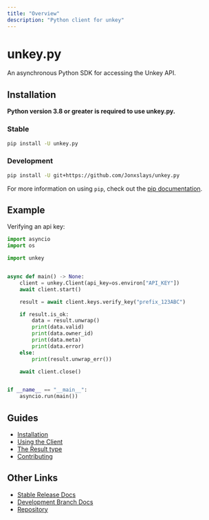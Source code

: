 ```yaml
---
title: "Overview"
description: "Python client for unkey"
---
```


# unkey.py

An asynchronous Python SDK for accessing the Unkey API.

## Installation

**Python version 3.8 or greater is required to use unkey.py.**

### Stable

```sh
pip install -U unkey.py
```

### Development

```sh
pip install -U git+https://github.com/Jonxslays/unkey.py
```

For more information on using `pip`, check out the [pip documentation](https://pip.pypa.io/en/stable/).

## Example

Verifying an api key:

```py
import asyncio
import os

import unkey


async def main() -> None:
    client = unkey.Client(api_key=os.environ["API_KEY"])
    await client.start()

    result = await client.keys.verify_key("prefix_123ABC")

    if result.is_ok:
        data = result.unwrap()
        print(data.valid)
        print(data.owner_id)
        print(data.meta)
        print(data.error)
    else:
        print(result.unwrap_err())

    await client.close()


if __name__ == "__main__":
    asyncio.run(main())

```

## Guides

- [Installation](https://jonxslays.github.io/unkey.py/stable/getting-started/installation/)
- [Using the Client](https://jonxslays.github.io/unkey.py/stable/getting-started/client/)
- [The Result type](https://jonxslays.github.io/unkey.py/stable/getting-started/result/)
- [Contributing](https://jonxslays.github.io/unkey.py/stable/contributing/)

## Other Links

- [Stable Release Docs](https://jonxslays.github.io/unkey.py/)
- [Development Branch Docs](https://jonxslays.github.io/unkey.py/dev/)
- [Repository](https://github.com/Jonxslays/unkey.py)
